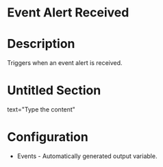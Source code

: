 ﻿# Event Alert Received

# Description

Triggers when an event alert is received.

# Untitled Section

text="Type the content"

# Configuration







* Events - Automatically generated output variable.
